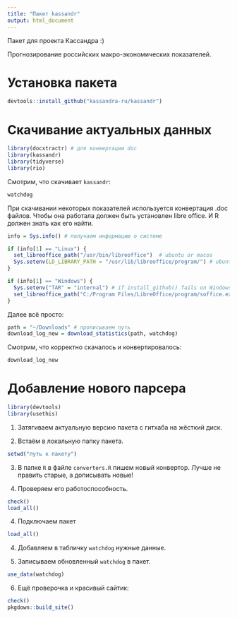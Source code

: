 ```yaml
---
title: "Пакет kassandr"
output: html_document
---
```


Пакет для проекта Кассандра :)

Прогнозирование российских макро-экономических показателей.

# Установка пакета

```r
devtools::install_github("kassandra-ru/kassandr")
```

# Скачивание актуальных данных

```r
library(docxtractr) # для конвертации doc
library(kassandr) 
library(tidyverse)
library(rio)
```

Смотрим, что скачивает `kassandr`:
```r
watchdog
```

При скачивании некоторых показателей используется конвертация .doc файлов. 
Чтобы она работала должен быть установлен libre office. 
И R должен знать как его найти. 


```r
info = Sys.info() # получаем информацию о системе

if (info[1] == "Linux") {
  set_libreoffice_path("/usr/bin/libreoffice")  # ubuntu or macos
  Sys.setenv(LD_LIBRARY_PATH = "/usr/lib/libreoffice/program/") # ubuntu protection against libreglo.so not found
}

if (info[1] == "Windows") {
  Sys.setenv("TAR" = "internal") # if install_github() fails on Windows OS
  set_libreoffice_path("C:/Program Files/LibreOffice/program/soffice.exe")  # windows
}
```


Далее всё просто:
```r
path = "~/Downloads" # прописываем путь
download_log_new = download_statistics(path, watchdog)
```

Смотрим, что корректно скачалось и конвертировалось:
```r
download_log_new
```


# Добавление нового парсера

```r
library(devtools)
library(usethis)
```

1. Затягиваем актуальную версию пакета с гитхаба на жёсткий диск.

2. Встаём в локальную папку пакета.

```r
setwd("путь к пакету")
```

3. В папке `R` в файле `converters.R` пишем новый конвертор. 
Лучше не править старые, а дописывать новые!

4. Проверяем его работоспособность.

```r
check()
load_all()
```

4. Подключаем пакет

```r
load_all()
```

4. Добавляем в табличку `watchdog` нужные данные.

5. Записываем обновленный `watchdog` в пакет.

```r
use_data(watchdog)
```

6. Ещё проверочка и красивый сайтик:

```r
check()
pkgdown::build_site()
```

